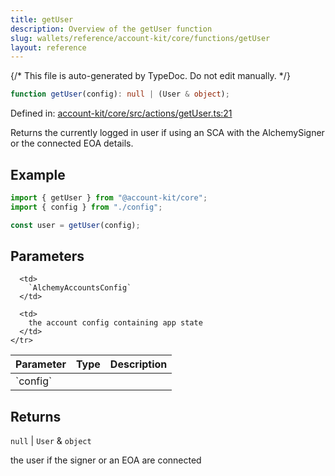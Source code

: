 ```yaml
---
title: getUser
description: Overview of the getUser function
slug: wallets/reference/account-kit/core/functions/getUser
layout: reference
---
```


{/* This file is auto-generated by TypeDoc. Do not edit manually. */}

```ts
function getUser(config): null | (User & object);
```

Defined in: [account-kit/core/src/actions/getUser.ts:21](https://github.com/alchemyplatform/aa-sdk/blob/153785ddc87beb160382c2bae7dbafa4a66ade9a/account-kit/core/src/actions/getUser.ts#L21)

Returns the currently logged in user if using an SCA with the AlchemySigner
or the connected EOA details.

## Example

```ts
import { getUser } from "@account-kit/core";
import { config } from "./config";

const user = getUser(config);
```

## Parameters

<table>
  <thead>
    <tr>
      <th align="left">Parameter</th>
      <th align="left">Type</th>
      <th align="left">Description</th>
    </tr>
  </thead>

  <tbody>
    <tr>
      <td>
        `config`
      </td>

      <td>
        `AlchemyAccountsConfig`
      </td>

      <td>
        the account config containing app state
      </td>
    </tr>

  </tbody>
</table>

## Returns

`null` | `User` & `object`

the user if the signer or an EOA are connected
